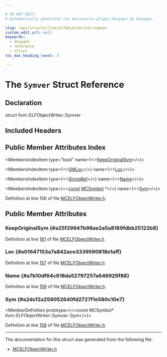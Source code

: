 ```yaml
---

# DO NOT EDIT!
# Automatically generated via docusaurus-plugin-doxygen by Doxygen.

slug: /api/structs/llvm/elfobjectwriter/symver
custom_edit_url: null
keywords:
  - doxygen
  - reference
  - struct
toc_max_heading_level: 3

---
```





# The `Symver` Struct Reference

<DoxygenPage pluginConfig={pluginConfig}>



## Declaration

<CodeBlock>struct llvm::ELFObjectWriter::Symver</CodeBlock>

## Included Headers

<IncludesList>
<IncludesListItem
  filePath="llvm/MC/MCELFObjectWriter.h"
  permalink="/docs/api/files/include/include/llvm/include/llvm/mc/mcelfobjectwriter-h"
  isLocal="true" />
</IncludesList>

## Public Member Attributes Index

<MembersIndex>

<MembersIndexItem
  type="bool"
  name={<><a href="#a25f29947b98ae2a5a8189fdbb25122b8">KeepOriginalSym</a></>}>
</MembersIndexItem>

<MembersIndexItem
  type={<><a href="/docs/api/classes/llvm/smloc">SMLoc</a></>}
  name={<><a href="#a01647153a7a842ace3339590818e1aff">Loc</a></>}>
</MembersIndexItem>

<MembersIndexItem
  type={<><a href="/docs/api/classes/llvm/stringref">StringRef</a></>}
  name={<><a href="#a7b10df64c618da52797257a646929f88">Name</a></>}>
</MembersIndexItem>

<MembersIndexItem
  type={<><a href="/docs/api/files/lib/lib/target/lib/target/aarch64/aarch64promoteconstant-cpp/#a90f8350fecae261c25be85d38b451bff">const</a> <a href="/docs/api/classes/llvm/mcsymbol">MCSymbol</a> &#42;</>}
  name={<><a href="#a2dcf2a258052640fd2727f1e580c10e7">Sym</a></>}>
</MembersIndexItem>

</MembersIndex>


Definition at line 156 of file <a href="/docs/api/files/include/include/llvm/include/llvm/mc/mcelfobjectwriter-h">MCELFObjectWriter.h</a>.

<SectionDefinition>

## Public Member Attributes

### KeepOriginalSym {#a25f29947b98ae2a5a8189fdbb25122b8}

<MemberDefinition
  prototype="bool llvm::ELFObjectWriter::Symver::KeepOriginalSym">

Definition at line <a href="/docs/api/files/include/include/llvm/include/llvm/mc/mcelfobjectwriter-h/#l00161">161</a> of file <a href="/docs/api/files/include/include/llvm/include/llvm/mc/mcelfobjectwriter-h">MCELFObjectWriter.h</a>.
</MemberDefinition>

### Loc {#a01647153a7a842ace3339590818e1aff}

<MemberDefinition
  prototype="SMLoc llvm::ELFObjectWriter::Symver::Loc">

Definition at line <a href="/docs/api/files/include/include/llvm/include/llvm/mc/mcelfobjectwriter-h/#l00157">157</a> of file <a href="/docs/api/files/include/include/llvm/include/llvm/mc/mcelfobjectwriter-h">MCELFObjectWriter.h</a>.
</MemberDefinition>

### Name {#a7b10df64c618da52797257a646929f88}

<MemberDefinition
  prototype="StringRef llvm::ELFObjectWriter::Symver::Name">

Definition at line <a href="/docs/api/files/include/include/llvm/include/llvm/mc/mcelfobjectwriter-h/#l00159">159</a> of file <a href="/docs/api/files/include/include/llvm/include/llvm/mc/mcelfobjectwriter-h">MCELFObjectWriter.h</a>.
</MemberDefinition>

### Sym {#a2dcf2a258052640fd2727f1e580c10e7}

<MemberDefinition
  prototype={<>const MCSymbol&#42; llvm::ELFObjectWriter::Symver::Sym</>}>

Definition at line <a href="/docs/api/files/include/include/llvm/include/llvm/mc/mcelfobjectwriter-h/#l00158">158</a> of file <a href="/docs/api/files/include/include/llvm/include/llvm/mc/mcelfobjectwriter-h">MCELFObjectWriter.h</a>.
</MemberDefinition>

</SectionDefinition>

<hr/>

The documentation for this struct was generated from the following file:

<ul>
<li><a href="/docs/api/files/include/include/llvm/include/llvm/mc/mcelfobjectwriter-h">MCELFObjectWriter.h</a></li>
</ul>

</DoxygenPage>
